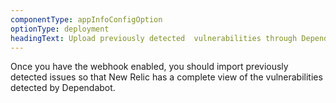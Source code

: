 ```yaml
---
componentType: appInfoConfigOption
optionType: deployment 
headingText: Upload previously detected  vulnerabilities through Dependabot Bulk Import 
---
```

Once you have the webhook enabled, you should import previously detected issues so that New Relic has a complete view of the vulnerabilities detected by Dependabot.
